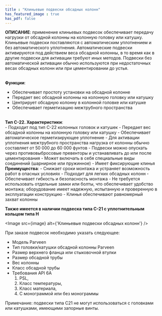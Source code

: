 ```yaml
---
title : "Клиньевые подвески обсадных колонн"
has_featured_image : true
has_pdf: false
---
```


<strong>ОПИСАНИЕ</strong>: применение клиньевых подвесок обеспечивает передачу нагрузки от обсадной колонны на колонную головку или катушку.  Клиньевые подвески поставляются с автоматическим уплотнением и без автоматического уплотнения. Автоматические подвески активируются под действием веса обсадной колонны, в то время как в другие подвески для активации требуют иных методов.  Подвески без автоматической активации обычно используются при недостаточных весах обсадных колонн или при цементировании до устья.<br /><br />

<strong>Функции</strong>:<br />
- Обеспечивает простоту установки на обсадной колонне
- Передает вес обсадной колонны на колонную головку или катушку
- Центрирует обсадную колонну в колонной головке или катушке
- Обеспечивает герметизацию межтрубного пространства
<br />
<strong>Тип C-22. Характеристики</strong>:<br />
- Подходит под тип C-22 колонных головок и катушек
- Передает вес обсадной колонны на колонную головку или катушку
- Обеспечивает автоматическое герметизирующее уплотнение
- Для активации уплотнения межтрубного пространства нагрузка от колонны обычно составляет от 50 000 до 60 000 фунтов
- Подвески можно опускать через противовыбросовые превенторы и устанавливать до или после цементирования
- Может включать в себя специальные виды соединений (шарнирное или пружинное)
- Имеет фиксирующие клинья
<br />
<strong>Преимущества</strong>:
- Снижает сроки монтажа и устраняет возможность работ в опасных условиях
- Подходит для легких обсадных колонн
- Обеспечивает гибкость и безопасность монтажа
- Не требуется использовать отдельные замки или болты, что обеспечивает удобство монтажа; оборудование имеет надежную, испытанную и проверенную в эксплуатации конструкцию
- Клинья обеспечивают равномерный захват колонны

<strong>Также имеется в наличии подвеска типа C-21 с уплотнительным кольцом типа H</strong><br />

<Image src={image} alt={'Клиньевые подвески обсадных колонн'} />

При заказе подвесок необходимо указать следующее:<br />
- Модель Parveen
- Тип головки/катушки обсадной колонны Parveen
- Размер верхнего фланца или стыковочной втулки
- Размер обсадной трубы
- Вес колонны
- Класс обсадной трубы
- Требования API 6A
    1. PSL,
    2. Класс температуры,
    3. Класс материала,
    4. С монограммой или без монограммы

Примечание: подвески типа С21 не могут использоваться с головками или катушками, имеющими запорные винты.
